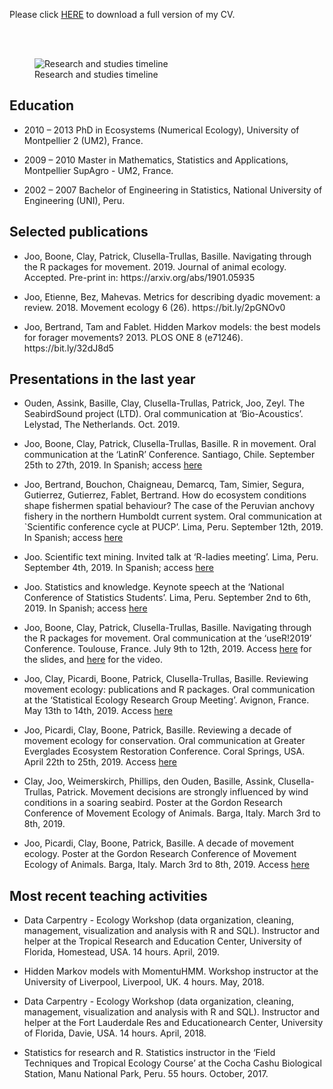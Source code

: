 Please click <a href="CV.pdf#" class="download" title="Download CV as PDF">HERE</a>	to download a full version of my CV.

<br />
<br />

![Research and studies timeline](CVsummary.png)

## Education

  *   2010 -- 2013 PhD in Ecosystems (Numerical Ecology), University of Montpellier 2 (UM2),
France.

  *   2009 -- 2010 Master in Mathematics, Statistics and Applications, Montpellier SupAgro -
UM2, France.


  *   2002 -- 2007 Bachelor of Engineering in Statistics, National University of Engineering (UNI),
Peru.

## Selected publications

  *   Joo, Boone, Clay, Patrick, Clusella-Trullas, Basille. Navigating through the R
packages for movement. 2019. Journal of animal ecology. Accepted. Pre-print in: https://arxiv.org/abs/1901.05935

  *   Joo, Etienne, Bez, Mahevas. Metrics for describing dyadic movement: a review. 2018. Movement ecology 6 (26). https://bit.ly/2pGNOv0

  *   Joo, Bertrand, Tam and Fablet. Hidden Markov models: the best models for forager movements? 2013. PLOS ONE 8 (e71246). https://bit.ly/32dJ8d5

## Presentations in the last year

  *   Ouden, Assink, Basille, Clay, Clusella-Trullas, Patrick, Joo, Zeyl. The SeabirdSound project (LTD). Oral communication at ‘Bio-Acoustics’. Lelystad, The Netherlands. Oct. 2019.

  *   Joo, Boone, Clay, Patrick, Clusella-Trullas, Basille. R in movement. Oral communication at the ‘LatinR’ Conference. Santiago, Chile. September 25th to 27th, 2019. In Spanish; access [here](https://bit.ly/2qjLdqO)

  *   Joo, Bertrand, Bouchon, Chaigneau, Demarcq, Tam, Simier, Segura, Gutierrez, Gutierrez, Fablet, Bertrand. How do ecosystem conditions shape fishermen spatial behaviour? The case of the Peruvian anchovy fishery in the northern Humboldt current system. Oral communication at `Scientific conference cycle at PUCP'. Lima, Peru. September 12th, 2019. In Spanish; access [here](https://bit.ly/2C9eNlB)

  *   Joo. Scientific text mining. Invited talk at ‘R-ladies meeting’. Lima, Peru. September 4th, 2019. In Spanish; access [here](https://bit.ly/2NJLz1S)

  *   Joo. Statistics and knowledge. Keynote speech at the ‘National Conference of Statistics Students’. Lima, Peru. September 2nd to 6th, 2019. In Spanish; access [here](https://bit.ly/2JPmPEm)

  *   Joo, Boone, Clay, Patrick, Clusella-Trullas, Basille. Navigating through the R packages for movement. Oral communication at the ‘useR!2019’ Conference. Toulouse, France. July 9th to 12th, 2019. Access [here](https://bit.ly/2PXg4V5) for the slides, and [here](https://bit.ly/2PKuuaH) for the video.

  *   Joo, Clay, Picardi, Boone, Patrick, Clusella-Trullas, Basille. Reviewing movement ecology: publications and R packages. Oral communication at the ‘Statistical Ecology Research Group Meeting’. Avignon, France. May 13th to 14th, 2019. Access [here](https://bit.ly/2PNdOQ8)

  *   Joo, Picardi, Clay, Boone, Patrick, Basille. Reviewing a decade of movement ecology for conservation. Oral communication at Greater Everglades Ecosystem Restoration Conference. Coral Springs, USA. April 22th to 25th, 2019. Access [here](https://bit.ly/2JRrnKi)

  *   Clay, Joo, Weimerskirch, Phillips, den Ouden, Basille, Assink, Clusella-Trullas, Patrick. Movement decisions are strongly influenced by wind conditions in a soaring seabird. Poster at the Gordon Research Conference of Movement Ecology of Animals. Barga, Italy. March 3rd to 8th, 2019.

  *   Joo, Picardi, Clay, Boone, Patrick, Basille. A decade of movement ecology. Poster at the Gordon Research Conference of Movement Ecology of Animals. Barga, Italy. March 3rd to 8th, 2019. Access [here](https://bit.ly/2WF60RQ)

## Most recent teaching activities

  *   Data Carpentry - Ecology Workshop (data organization, cleaning, management, visualization and analysis with R and SQL). Instructor and helper at the Tropical Research and Education Center, University of Florida, Homestead, USA. 14 hours. April, 2019.

  *   Hidden Markov models with MomentuHMM. Workshop instructor at the University of Liverpool, Liverpool, UK. 4 hours. May, 2018. 
  
  *   Data Carpentry - Ecology Workshop (data organization, cleaning, management, visualization and analysis with R and SQL). Instructor and helper at the Fort Lauderdale Res and Educationearch Center, University of Florida, Davie, USA. 14 hours. April, 2018.

  *   Statistics for research and R. Statistics instructor in the ‘Field Techniques and Tropical Ecology Course’ at the Cocha Cashu Biological Station, Manu National Park, Peru. 55 hours. October, 2017.

